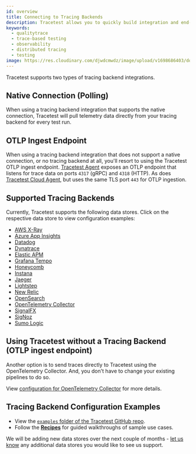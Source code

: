 ```yaml
---
id: overview
title: Connecting to Tracing Backends
description: Tracetest allows you to quickly build integration and end-to-end tests, powered by your OpenTelemetry traces. Learn how to connect tracing backends.
keywords:
  - qualitytrace
  - trace-based testing
  - observability
  - distributed tracing
  - testing
image: https://res.cloudinary.com/djwdcmwdz/image/upload/v1698686403/docs/Blog_Thumbnail_14_rsvkmo.jpg
---
```


Tracetest supports two types of tracing backend integrations.

## Native Connection (Polling)

When using a tracing backend integration that supports the native connection, Tracetest will pull telemetry data directly from your tracing backend for every test run.

## OTLP Ingest Endpoint

When using a tracing backend integration that does not support a native connection, or no tracing backend at all, you'll resort to using the Tracetest OTLP ingest endpoint. [Tracetest Agent](/configuration/agent) exposes an OTLP endpoint that listens for trace data on ports `4317` (gRPC) and `4318` (HTTP). As does [Tracetest Cloud Agent](/configuration/cloud-agent), but uses the same TLS port `443` for OTLP ingestion.

## Supported Tracing Backends

Currently, Tracetest supports the following data stores. Click on the respective data store to view configuration examples:

- [AWS X-Ray](/configuration/connecting-to-data-stores/awsxray)
- [Azure App Insights](/configuration/connecting-to-data-stores/azure-app-insights)
- [Datadog](/configuration/connecting-to-data-stores/datadog)
- [Dynatrace](/configuration/connecting-to-data-stores/dynatrace)
- [Elastic APM](/configuration/connecting-to-data-stores/elasticapm)
- [Grafana Tempo](/configuration/connecting-to-data-stores/tempo)
- [Honeycomb](/configuration/connecting-to-data-stores/honeycomb)
- [Instana](/configuration/connecting-to-data-stores/instana)
- [Jaeger](/configuration/connecting-to-data-stores/jaeger)
- [Lightstep](/configuration/connecting-to-data-stores/lightstep)
- [New Relic](/configuration/connecting-to-data-stores/new-relic)
- [OpenSearch](/configuration/connecting-to-data-stores/opensearch)
- [OpenTelemetry Collector](/configuration/connecting-to-data-stores/opentelemetry-collector)
- [SignalFX](/configuration/connecting-to-data-stores/signalfx)
- [SigNoz](/configuration/connecting-to-data-stores/signoz)
- [Sumo Logic](/configuration/connecting-to-data-stores/sumologic)

## Using Tracetest without a Tracing Backend (OTLP ingest endpoint)

Another option is to send traces directly to Tracetest using the OpenTelemetry Collector. And, you don't have to change your existing pipelines to do so.

View [configuration for OpenTelemetry Collector](/configuration/connecting-to-data-stores/opentelemetry-collector) for more details.

## Tracing Backend Configuration Examples

- View the [`examples` folder of the Tracetest GitHub repo](https://github.com/intelops/qualitytrace/tree/main/examples).
- Follow the [**Recipes**](/examples-tutorials/recipes) for guided walkthroughs of sample use cases.

We will be adding new data stores over the next couple of months - [let us know](https://github.com/intelops/qualitytrace/issues/new/choose) any additional data stores you would like to see us support.
